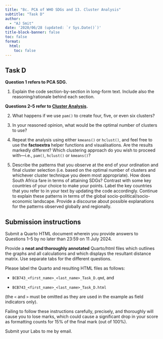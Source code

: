 ```yaml
---
title: "8c. PCA of WHO SDGs and 13. Cluster Analysis"
subtitle: "Task D"
author: 
  - "AJ Smit"
date: '2020/06/28 (updated: `r Sys.Date()`)'
title-block-banner: false
toc: false
format:
  html:
    toc: false
---
```


## Task D

**Question 1 refers to PCA SDG.**

1. Explain the code section-by-section in long-form text. Include also the reasoning/rationale behind each section.

**Questions 2--5 refer to [Cluster Analysis](../13-cluster_analysis.qmd).**

2. What happens if we use `pam()` to create four, five, or even six clusters?

3. In your reasoned opinion, what would be the optimal number of clusters to use?

4. Repeat the analysis using either `kmeans()` or `hclust()`, and feel free to use the **factoextra** helper functions and visualisations. Are the results markedly different? Which clustering approach do you wish to proceed with---i.e., `pam()`, `hclust()` or `kmeans()`?

5. Describe the patterns that you observe at the end of your ordination and final cluster selection (i.e. based on the optimal number of clusters and whichever cluster technique you deem most appropriate). How does South Africa fare in terms of attaining SDGs? Contrast with some key countries of your choice to make your points. Label the key countries that you refer to in your text by updating the code accordingly. Continue to explain these patterns in terms of the global socio-political/socio-economic landscape. Provide a discourse about possible explanations for the patterns observed globally and regionally.

::: callout-important
## Submission instructions

Submit a Quarto HTML document wherein you provide answers to Questions 1--5 by no later than 23:59 on 11 July 2024.

Provide a **neat and thoroughly annotated** Quarto/html files which outlines the graphs and all calculations and which displays the resultant distance matrix. Use separate tabs for the different questions.

Please label the Quarto and resulting HTML files as follows:

-   `BCB743_<first_name>_<last_name>_Task_D.qmd`, and

-   `BCB743_<first_name>_<last_name>_Task_D.html`

(the `<` and `>` must be omitted as they are used in the example as field indicators only).

Failing to follow these instructions carefully, precisely, and thoroughly will cause you to lose marks, which could cause a significant drop in your score as formatting counts for 15% of the final mark (out of 100%).

Submit your Labs to me by email.
:::
